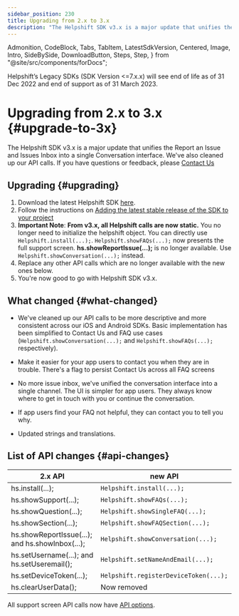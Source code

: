 ```yaml
---
sidebar_position: 230
title: Upgrading from 2.x to 3.x
description: "The Helpshift SDK v3.x is a major update that unifies the Report an Issue and Issues Inbox into a single Conversation interface. We've also cleaned up our API calls. If you have questions or feedback, please Contact Us"
---
```


  Admonition,
  CodeBlock,
  Tabs,
  TabItem,
  LatestSdkVersion,
  Centered,
  Image,
  Intro,
  SideBySide,
  DownloadButton,
  Steps,
  Step,
} from "@site/src/components/forDocs";

<Admonition type="danger" title="Important">

Helpshift’s Legacy SDKs (SDK Version <=7.x.x) will see end of life as of 31 Dec 2022 and end of support as of 31 March 2023.

</Admonition>

# Upgrading from 2.x to 3.x {#upgrade-to-3x}

<Intro>

The Helpshift SDK v3.x is a major update that unifies the Report an Issue and Issues Inbox into a single Conversation interface. We've also cleaned up our API calls. If you have questions or feedback, please <a href="https://support.helpshift.com/kb/contact/" target="_blank">Contact Us</a>

</Intro>

## Upgrading {#upgrading}

1. Download the latest Helpshift SDK [here](https://d3e51fp79zp4el.cloudfront.net/library/latest/android/helpshift-android-sdk.zip).
1. Follow the instructions on [Adding the latest stable release of the SDK to your project](/android/getting-started#add-to-project)
1. **Important Note**: **From v3.x, all Helpshift calls are now static.**
   You no longer need to initialize the helpshift object. You can directly use `Helpshift.install(...);`. `Helpshift.showFAQs(...);` now presents the full support screen. **hs.showReportIssue(...);** is no longer available. Use `Helpshift.showConversation(...);` instead.
1. Replace any other API calls which are no longer available with the new ones below.
1. You're now good to go with Helpshift SDK v3.x.

## What changed {#what-changed}

- We've cleaned up our API calls to be more descriptive and more
  consistent across our iOS and Android SDKs. Basic implementation has
  been simplified to Contact Us and FAQ use cases
  (`Helpshift.showConversation(...);` and `Helpshift.showFAQs(...);` respectively).

- Make it easier for your app users to contact you when they are in
  trouble. There's a flag to persist Contact Us across all FAQ screens

- No more issue inbox, we've unified the conversation interface into a
  single channel. The UI is simpler for app users. They always know
  where to get in touch with you or continue the conversation.

- If app users find your FAQ not helpful, they can contact you to tell
  you why.

- Updated strings and translations.

## List of API changes {#api-changes}

| 2.x API                                         | new API                               |
| ----------------------------------------------- | ------------------------------------- |
| hs.install(...);                                | `Helpshift.install(...);`             |
| hs.showSupport(...);                            | `Helpshift.showFAQs(...);`            |
| hs.showQuestion(...);                           | `Helpshift.showSingleFAQ(...);`       |
| hs.showSection(...);                            | `Helpshift.showFAQSection(...);`      |
| hs.showReportIssue(...); and hs.showInbox(...); | `Helpshift.showConversation(...);`    |
| hs.setUsername(...); and hs.setUseremail();     | `Helpshift.setNameAndEmail(...);`     |
| hs.setDeviceToken(...);                         | `Helpshift.registerDeviceToken(...);` |
| hs.clearUserData();                             | Now removed                           |

<Admonition type="info" title="Note">

All support screen API calls now have [API options](/android/support-tools#api-options).

</Admonition>
